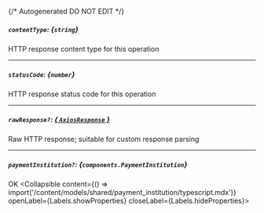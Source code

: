 {/* Autogenerated DO NOT EDIT  */}

##### `contentType`: *{`string`}*
HTTP response content type for this operation

---
##### `statusCode`: *{`number`}*
HTTP response status code for this operation

---
##### `rawResponse?`: [*{ `AxiosResponse` }*](https://axios-http.com/docs/res_schema)
Raw HTTP response; suitable for custom response parsing

---
##### `paymentInstitution?`: *{`components.PaymentInstitution`}*
OK
<Collapsible content={() => import('/content/models/shared/payment_institution/typescript.mdx')} openLabel={Labels.showProperties} closeLabel={Labels.hideProperties}>
</Collapsible>


